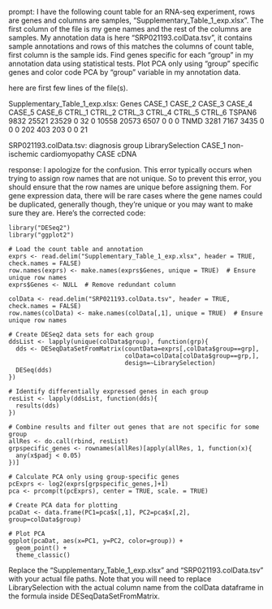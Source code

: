 prompt:
I have the following count table for an RNA-seq experiment, rows are genes and columns are samples, "Supplementary_Table_1_exp.xlsx". The first column of the file is my gene names and the rest of the columns are samples. My annotation data is here  "SRP021193.colData.tsv", it contains sample annotations and rows of this matches the columns of count table, first column is the sample ids. Find genes specific for each "group" in my annotation data  using statistical tests. Plot PCA only using "group" specific genes and color code PCA by "group" variable in my annotation data.

here are first few lines of the file(s).

Supplementary_Table_1_exp.xlsx:
Genes	CASE_1	CASE_2	CASE_3	CASE_4	CASE_5	CASE_6	CTRL_1	CTRL_2	CTRL_3	CTRL_4	CTRL_5	CTRL_6
TSPAN6	9832	25521	23529	0	32	0	10558	20573	6507	0	0	 0
TNMD	3281	 7167	 3435	0	 0	0	  202	  403	 203	0	0	21


SRP021193.colData.tsv:
	diagnosis	group	LibrarySelection
CASE_1	non-ischemic cardiomyopathy	CASE	cDNA


response:
I apologize for the confusion. This error typically occurs when trying to assign row names that are not unique. So to prevent this error, you should ensure that the row names are unique before assigning them. For gene expression data, there will be rare cases where the gene names could be duplicated, generally though, they're unique or you may want to make sure they are. Here's the corrected code:

```
library("DESeq2")
library("ggplot2")

# Load the count table and annotation
exprs <- read.delim("Supplementary_Table_1_exp.xlsx", header = TRUE, check.names = FALSE)
row.names(exprs) <- make.names(exprs$Genes, unique = TRUE)  # Ensure unique row names
exprs$Genes <- NULL  # Remove redundant column

colData <- read.delim("SRP021193.colData.tsv", header = TRUE, check.names = FALSE)
row.names(colData) <- make.names(colData[,1], unique = TRUE)  # Ensure unique row names

# Create DESeq2 data sets for each group
ddsList <- lapply(unique(colData$group), function(grp){
  dds <- DESeqDataSetFromMatrix(countData=exprs[,colData$group==grp],
                                colData=colData[colData$group==grp,],
                                design=~LibrarySelection)
  DESeq(dds)
})

# Identify differentially expressed genes in each group
resList <- lapply(ddsList, function(dds){
  results(dds)
})

# Combine results and filter out genes that are not specific for some group
allRes <- do.call(rbind, resList)
grpspecific_genes <- rownames(allRes)[apply(allRes, 1, function(x){
  any(x$padj < 0.05)
})]

# Calculate PCA only using group-specific genes
pcExprs <- log2(exprs[grpspecific_genes,]+1)
pca <- prcomp(t(pcExprs), center = TRUE, scale. = TRUE)

# Create PCA data for plotting
pcaDat <- data.frame(PC1=pca$x[,1], PC2=pca$x[,2], group=colData$group)

# Plot PCA
ggplot(pcaDat, aes(x=PC1, y=PC2, color=group)) +
  geom_point() +
  theme_classic()
```
Replace the "Supplementary_Table_1_exp.xlsx" and "SRP021193.colData.tsv" with your actual file paths. Note that you will need to replace LibrarySelection with the actual column name from the colData dataframe in the formula inside DESeqDataSetFromMatrix.
